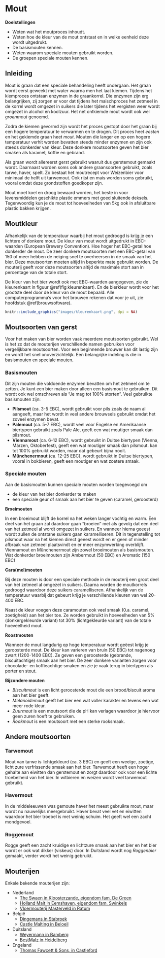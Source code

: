 <!-- # (PART) Deel 2 {-} -->
# Mout

**Doelstellingen**

-  Weten wat het moutproces inhoudt.
-  Weten hoe de kleur van de mout ontstaat en in welke eenheid deze wordt uitgedrukt.
-  De basismouten kennen.
-  Weten waarom speciale mouten gebruikt worden.
-  De groepen speciale mouten kennen.

## Inleiding

Mout is graan dat een speciale behandeling heeft ondergaan. Het graan wordt eerst geweekt met water waarna men het laat kiemen. Tijdens het kiemproces ontstaan enzymen in de graankorrel. Die enzymen zijn erg belangrijken, zij zorgen er voor dat tijdens het maischproces het zetmeel in de korrel wordt omgezet in suikers die later tijdens het vergisten weer wordt omgezet in alcohol en koolzuur. Het net ontkiemde mout wordt ook wel *groenmout*  genoemd.

Zodra de kiemen gevormd zijn wordt het proces gestopt door het graan bij een hogere temperatuur te verwarmen en te drogen. Dit proces heet *eesten* en het gekiemde graan heet *mout*. Mouten die langer en op een hogere temperatuur verhit worden bevatten steeds minder enzymen en zijn ook steeds donkerder van kleur. Deze donkere moutsoorten geven het bier smaken als karamel, koffie en gebrand.

Als graan wordt allereerst gerst gebruikt waaruit dus gerstemout gemaakt wordt. Daarnaast worden soms ook andere graansoorten gebruikt, zoals tarwe, haver, spelt. Zo bestaat het moutrecept voor Weizenbier voor minimaal de helft uit tarwemout. Ook rijst en mais worden soms gebruikt, vooral omdat deze grondstoffen goedkoper zijn.

Mout moet koel en droog bewaard worden, het beste in voor levensmiddelen geschikte plastic emmers met goed sluitende deksels. Tegenwoordig kun je de mout tot hoeveelheden van 5kg ook in afsluitbare plastic bakken krijgen.

## Moutkleur

Afhankelijk van de temperatuur waarbij het mout gedroogd is krijg je een lichtere of donkere mout. De kleur van mout wordt uitgedrukt in EBC-waarden (European Brewery Convention). Hoe hoger het EBC-getal hoe donkerder de mout. De zeer donkere moutsoorten met een EBC-getal van 150 of meer hebben de neiging snel te overheersen in de smaak van het bier. Deze moutsoorten moeten altijd in beperkte mate gebruikt worden. De mouterij geeft voor deze moutsoorten altijd de maximale stort aan in percentage van de totale stort. 

De kleur van het bier wordt ook met EBC-waarden aangegeven, zie de kleurenkaart in figuur \@ref(fig:kleurenkaart). En de bierkleur wordt voor het grootste deel door de kleur van de mout bepaald. Alle computerprogramma's voor het brouwen rekenen dat voor je uit, zie hoofdstuk \@ref(brouwsoftware).

```r
knitr::include_graphics("images/kleurenkaart.png", dpi = NA)
```

\pagebreak

## Moutsoorten van gerst

Voor het maken van bier worden vaak meerdere moutsoorten gebruikt. Wel is het zo dat de mouterijen verschillende namen gebruiken voor vergelijkbare moutsoorten. Voor een beginnende brouwer kan dit lastig zijn en wordt het snel onoverzichtelijk. Een belangrijke indeling is die in basismouten en speciale mouten.

### Basismouten

Dit zijn mouten die voldoende enzymen bevatten om het zetmeel om te zetten. Je kunt een bier maken door alleen een basismout te gebruiken. Dit wordt ook wel omschreven als "Je mag tot 100% storten". Veel gebruikte basismouten zijn:

-  **Pilsmout** (ca. 3-5 EBC), wordt gebruikt voor pils zoals de naam al aangeeft, maar het wordt in veel andere brouwsels gebruikt omdat het zoveel enzymen bevat.
-  **Palemout** (ca. 5-7 EBC), wordt veel voor Engelse en Amerikaanse biertypen gebruikt zoals Pale Ale, geeft een wat moutiger smaak dan pilsmout.
-  **Viennamout** (ca. 6-12 EBC), wordt gebruikt in Duitse biertypen (Vienna, Märzen, Oktoberfest), geeft een wat moutiger smaak dan pilsmout. kan tot 100% gebruikt worden, maar dat gebeurt bijna nooit.
-  **Münchenermout** (ca. 12-25 EBC), wordt gebruikt in Duitse biertypen, vooral in bokbieren, geeft een moutiger en wat zoetere smaak.

### Speciale mouten

Aan de basismouten kunnen speciale mouten worden toegevoegd om

-  de kleur van het bier donkerder te maken
-  een speciale geur of smaak aan het bier te geven (caramel, geroosterd)

**Broeimouten**

In een broeimout blijft de korrel na het weken langer vochtig en warm. Een deel van het graan zal daardoor gaan "broeien" met als gevolg dat een deel van het zetmeel al wordt omgezet in suikers. En wanneer hierna geeest wordt zullen de ontstane suikers gaan karamelliseren. Dit in tegenstelling tot pilsmout waar na het kiemen direct geeest wordt en er geen of minder afbraak van zetmeel plaatsvindt en er meer enzymwerking overblijft. Viennamout en Münchenermout zijn zowel broeimouten als basismouten. Wat donkerder broeimouten zijn Ambermout (50 EBC) en Aromatic (150 EBC)

**Cara(mel)mouten**

Bij deze mouten is door een speciale methode in de mouterij een groot deel van het zetmeel al omgezet in suikers. Daarna worden de moutkorrels gedroogd waardoor deze suikers caramelliseren. Afhankelijk van de temperatuur waarbij dat gebeurt krijg je verschillende kleuren van wel 20-400 EBC.

Naast de kleur voegen deze caramouten ook veel smaak (0.a. caramel, zoetigheid) aan het bier toe. Ze worden gebruikt in hoeveelheden van 5% (donkergekleurde variant) tot 30% (lichtgekleurde variant) van de totale hoeveelheid mout.

**Roostmouten**

Wanneer de mout langdurig op hoge temperatuur wordt geëest krijg je geroosterde mout. De kleur kan varieren van bruin (50 EBC) tot nagenoeg zwart (1200-1400 EBC). Ze geven een geroosterde (gebrande, biscuitachtige) smaak aan het bier. De zeer donkere varianten zorgen voor chocolade- en koffieachtige smaken en zie je vaak terug in biertypen als porter en stout.

**Bijzondere mouten**

-  *Biscuitmout* is een licht geroosterde mout die een brood/biscuit aroma aan het bier geeft.
-  *Melanoidemout* geeft het bier een wat voller karakter en tevens een wat meer rode kleur.
-  *Zuurmout* is een moutsoort die de pH kan verlagen waardoor je hiervoor geen zuren hoeft te gebruiken.
-  *Rookmout* is een moutsoort met een sterke rooksmaak. 

## Andere moutsoorten

### Tarwemout

Mout van tarwe is lichtgekleurd (ca. 3 EBC) en geeft een weeïge, zoetige, licht zure verfrissende smaak aan het bier. Tarwemout heeft een hoger gehalte aan eiwitten dan gerstemout en zorgt daardoor ook voor een lichte troebelheid van het bier. In witbieren en weizen wordt veel tarwemout gebruikt.

### Havermout

In de middeleeuwen was gemoute haver het meest gebruikte mout, maar wordt nu nauwelijks meergebruikt. Haver bevat veel vet en eiwitten waardoor het bier troebel is met weinig schuim. Het geeft wel een zacht mondgevoel.

### Roggemout

Rogge geeft een zacht kruidige en lichtzure smaak aan het bier en het bier wordt er ook wat dikker (viskeus) door. In Duitsland wordt nog *Roggenbier* gemaakt, verder wordt het weinig gebruikt. \pagebreak

## Mouterijen

Enkele bekende mouterijen zijn:

-  Nederland
   +  [The Swaen in Kloosterzande, eigendom fam. De Groen](http://theswaen.com/nl/)
   +  [Holland Malt in Eemshaven, eigendom fam. Swinkels](https://www.hollandmalt.com/nl/)
   +  [Vloermouterij Masterveld in Ratum](https://www.vloermouterijmasterveld.nl/)
-  België
   +  [Dingemans in Stabroek](http://www.dingemansmout.be/)
   +  [Castle Malting in Beloeil](https://www.castlemalting.com/)
-  Duitsland
   +  [Weyermann in Bamberg](https://www.weyermann.de/)
   +  [BestMalz in Heidelberg](https://bestmalz.de)
-  Engeland
   +  [Thomas Fawcett & Sons, in Castleford](http://www.fawcett-maltsters.co.uk/)
